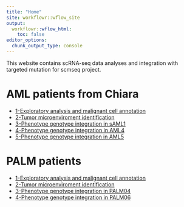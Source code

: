 ```yaml
---
title: "Home"
site: workflowr::wflow_site
output:
  workflowr::wflow_html:
    toc: false
editor_options:
  chunk_output_type: console
---
```


This  website contains scRNA-seq data analyses and integration with targeted mutation for scmseq project.

# AML patients from Chiara

- [1-Exploratory analysis and malignant cell annotation](00_malignant_non_malignant_annotations.html)
- [2-Tumor microenviroment identification](01_tme_annotation.html)
- [3-Phenotype genotype integration in sAML1](02_integration_phenotype_genotype_sAML1.html)
- [4-Phenotype genotype integration in AML4](03_integration_phenotype_genotype_AML4.html)
- [5-Phenotype genotype integration in AML5](04_integration_phenotype_genotype_AML5.html)

# PALM patients

- [1-Exploratory analysis and malignant cell annotation](00_palm_malignant_non_malignant_annotations.html)
- [2-Tumor microenviroment identification](01_palm_tme_annotation.html)
- [3-Phenotype genotype integration in PALM04](02_integration_phenotype_genotype_PALM04.html)
- [4-Phenotype genotype integration in PALM06](05_integration_phenotype_genotype_PALM06.html) 